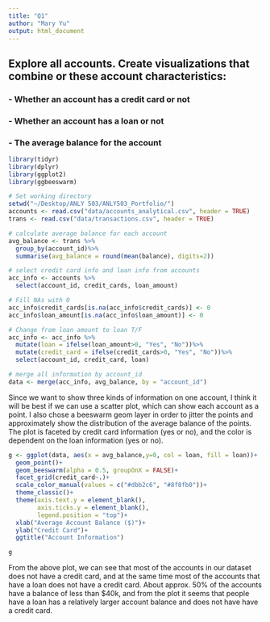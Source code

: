 ```yaml
---
title: "Q1"
author: "Mary Yu"
output: html_document
---
```

## Explore all accounts. Create visualizations that combine or these account characteristics:
### - Whether an account has a credit card or not
### - Whether an account has a loan or not
### - The average balance for the account

```r
library(tidyr)
library(dplyr)
library(ggplot2)
library(ggbeeswarm)
```

```r
# Set working directory 
setwd("~/Desktop/ANLY 503/ANLY503_Portfolio/")
accounts <- read.csv("data/accounts_analytical.csv", header = TRUE)
trans <- read.csv("data/transactions.csv", header = TRUE)
```

```r
# calculate average balance for each account
avg_balance <- trans %>%
  group_by(account_id)%>%
  summarise(avg_balance = round(mean(balance), digits=2))

# select credit card info and loan info from accounts
acc_info <- accounts %>%
  select(account_id, credit_cards, loan_amount)

# Fill NAs with 0
acc_info$credit_cards[is.na(acc_info$credit_cards)] <- 0
acc_info$loan_amount[is.na(acc_info$loan_amount)] <- 0

# Change from loan amount to loan T/F
acc_info <- acc_info %>%
  mutate(loan = ifelse(loan_amount>0, "Yes", "No"))%>%
  mutate(credit_card = ifelse(credit_cards>0, "Yes", "No"))%>%
  select(account_id, credit_card, loan)

# merge all information by account_id
data <- merge(acc_info, avg_balance, by = "account_id")
```

Since we want to show three kinds of information on one account, I think it will be best if we can use a scatter plot, which can show each account as a point. I also chose a beeswarm geom layer in order to jitter the points and approximately show the distribution of the average balance of the points. The plot is faceted by credit card information (yes or no), and the color is dependent on the loan information (yes or no). 

```r
g <- ggplot(data, aes(x = avg_balance,y=0, col = loan, fill = loan))+
  geom_point()+
  geom_beeswarm(alpha = 0.5, groupOnX = FALSE)+
  facet_grid(credit_card~.)+
  scale_color_manual(values = c("#dbb2c6", "#8f8fb0"))+
  theme_classic()+
  theme(axis.text.y = element_blank(), 
        axis.ticks.y = element_blank(),
        legend.position = "top")+
  xlab("Average Account Balance ($)")+
  ylab("Credit Card")+
  ggtitle("Account Information")

g

```

From the above plot, we can see that most of the accounts in our dataset does not have a credit card, and at the same time most of the accounts that have a loan does not have a credit card. About approx. 50% of the accounts have a balance of less than $40k, and from the plot it seems that people have a loan has a relatively larger account balance and does not have have a credit card.
